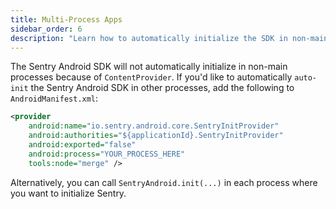 ```yaml
---
title: Multi-Process Apps
sidebar_order: 6
description: "Learn how to automatically initialize the SDK in non-main processes."
---
```


The Sentry Android SDK will not automatically initialize in non-main processes because of `ContentProvider`. If you'd like to automatically `auto-init` the Sentry Android SDK in other processes, add the following to `AndroidManifest.xml`:

```xml
<provider
    android:name="io.sentry.android.core.SentryInitProvider"
    android:authorities="${applicationId}.SentryInitProvider"
    android:exported="false"
    android:process="YOUR_PROCESS_HERE"
    tools:node="merge" />
```

Alternatively, you can call `SentryAndroid.init(...)` in each process where you want to initialize Sentry.
